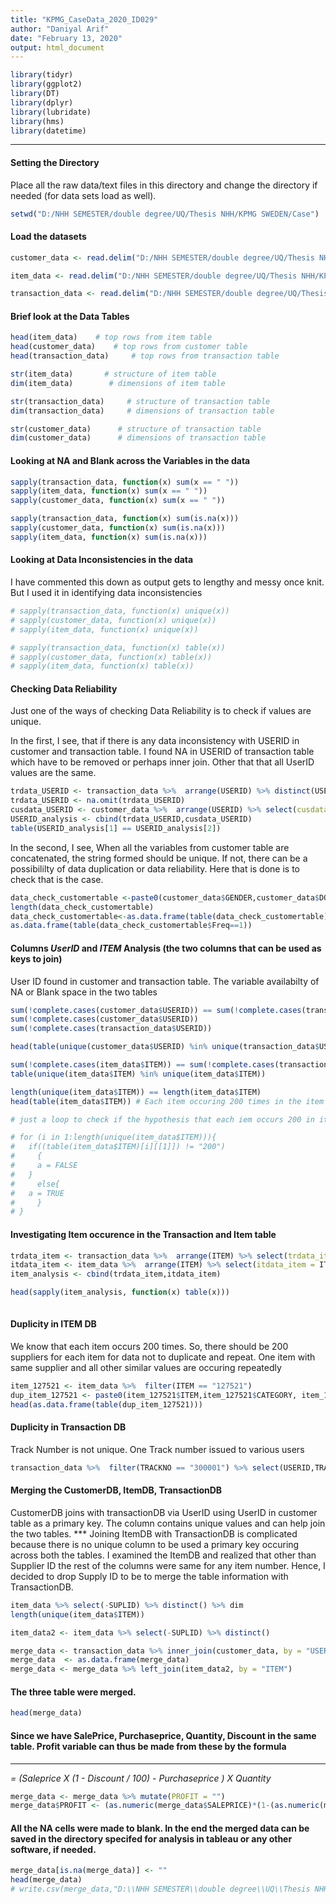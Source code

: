 ---
title: "KPMG_CaseData_2020_ID029"
author: "Daniyal Arif"
date: "February 13, 2020"
output: html_document
---



```{r setup, include=FALSE}
library(tidyr)
library(ggplot2)
library(DT)
library(dplyr)
library(lubridate)
library(hms)
library(datetime)
```
***

#### Setting the Directory 

Place all the raw data/text files in this directory and change the directory if needed (for data sets load as well).

```{r}
setwd("D:/NHH SEMESTER/double degree/UQ/Thesis NHH/KPMG SWEDEN/Case")


```

#### Load the datasets

```{r}
customer_data <- read.delim("D:/NHH SEMESTER/double degree/UQ/Thesis NHH/KPMG SWEDEN/Case/CaseData_2020_ID029/CustomerData.txt", header = TRUE, sep = "|",stringsAsFactors = FALSE)

item_data <- read.delim("D:/NHH SEMESTER/double degree/UQ/Thesis NHH/KPMG SWEDEN/Case/CaseData_2020_ID029/ItemData.txt", header = TRUE, sep = "|",stringsAsFactors = FALSE)

transaction_data <- read.delim("D:/NHH SEMESTER/double degree/UQ/Thesis NHH/KPMG SWEDEN/Case/CaseData_2020_ID029/TransactionsData.txt", header = TRUE, sep = "|",stringsAsFactors = FALSE)
```


#### Brief look at the Data Tables

```{r}
head(item_data)    # top rows from item table 
head(customer_data)    # top rows from customer table 
head(transaction_data)     # top rows from transaction table 

str(item_data)       # structure of item table 
dim(item_data)        # dimensions of item table

str(transaction_data)     # structure of transaction table 
dim(transaction_data)     # dimensions of transaction table 

str(customer_data)      # structure of transaction table 
dim(customer_data)      # dimensions of transaction table
```

#### Looking at NA and Blank across the Variables in the data

```{r}
sapply(transaction_data, function(x) sum(x == " "))
sapply(item_data, function(x) sum(x == " "))
sapply(customer_data, function(x) sum(x == " "))

sapply(transaction_data, function(x) sum(is.na(x)))
sapply(customer_data, function(x) sum(is.na(x)))
sapply(item_data, function(x) sum(is.na(x)))
```

#### Looking at Data Inconsistencies in the data

I have commented this down as output gets to lengthy and messy once knit. But I used it in identifying data inconsistencies
```{r}
# sapply(transaction_data, function(x) unique(x))
# sapply(customer_data, function(x) unique(x))
# sapply(item_data, function(x) unique(x))

# sapply(transaction_data, function(x) table(x))
# sapply(customer_data, function(x) table(x))
# sapply(item_data, function(x) table(x))
```

#### Checking Data Reliability

Just one of the ways of checking Data Reliability is to check if values are unique. 

In the first, I see, that if there is any data inconsistency with USERID in customer and transaction table. I found NA in USERID of transaction table which have to be removed or perhaps inner join. Other that that all UserID values are the same.

```{r}
trdata_USERID <- transaction_data %>%  arrange(USERID) %>% distinct(USERID) %>%  select(trdata_USERID = USERID)
trdata_USERID <- na.omit(trdata_USERID)
cusdata_USERID <- customer_data %>%  arrange(USERID) %>% select(cusdata_USERID = USERID)
USERID_analysis <- cbind(trdata_USERID,cusdata_USERID)
table(USERID_analysis[1] == USERID_analysis[2])
```

In the second, I see, When all the variables from customer table are concatenated, the string formed should be unique. If not, there can be a possibililty of data duplication or data reliability. Here that is done is to check that is the case.

```{r}

data_check_customertable <-paste0(customer_data$GENDER,customer_data$DOB,customer_data$COUNTRY,customer_data$EDUCATION,customer_data$HOBBY)
length(data_check_customertable)
data_check_customertable<-as.data.frame(table(data_check_customertable))
as.data.frame(table(data_check_customertable$Freq==1))
```


#### Columns *UserID* and *ITEM* Analysis (the two columns that can be used as keys to join)

User ID found in customer and transaction table. The variable availabilty of NA or Blank space in the two tables
```{r}
sum(!complete.cases(customer_data$USERID)) == sum(!complete.cases(transaction_data$USERID))
sum(!complete.cases(customer_data$USERID))
sum(!complete.cases(transaction_data$USERID))

head(table(unique(customer_data$USERID) %in% unique(transaction_data$USERID)))
```



```{r}
sum(!complete.cases(item_data$ITEM)) == sum(!complete.cases(transaction_data$ITEM))
table(unique(item_data$ITEM) %in% unique(item_data$ITEM))

length(unique(item_data$ITEM)) == length(item_data$ITEM)
head(table(item_data$ITEM)) # Each item occuring 200 times in the item table

# just a loop to check if the hypothesis that each iem occurs 200 in item table is true

# for (i in 1:length(unique(item_data$ITEM))){
#   if((table(item_data$ITEM)[i][[1]]) != "200")
#     {
#     a = FALSE
#   }
#     else{
#   a = TRUE
#     }
# }             


```

#### Investigating Item occurence in the Transaction and Item table

```{r}
trdata_item <- transaction_data %>%  arrange(ITEM) %>% select(trdata_item = ITEM)
itdata_item <- item_data %>%  arrange(ITEM) %>% select(itdata_item = ITEM)
item_analysis <- cbind(trdata_item,itdata_item)

head(sapply(item_analysis, function(x) table(x)))
     
```

#### Duplicity in ITEM DB
We know that each item occurs 200 times. So, there should be 200 suppliers for each item for data not to duplicate and repeat. One item with same supplier and all other similar values are occuring repeatedly

```{r}
item_127521 <- item_data %>%  filter(ITEM == "127521") 
dup_item_127521 <- paste0(item_127521$ITEM,item_127521$CATEGORY, item_127521$COLOR, item_127521$SUPLID,item_127521$PURCHASEPRICE,item_127521$SALEPRICE)
head(as.data.frame(table(dup_item_127521)))
```


#### Duplicity in Transaction DB
Track Number is not unique. One Track number issued to various users

```{r}
transaction_data %>%  filter(TRACKNO == "300001") %>% select(USERID,TRACKNO)
```


#### Merging the CustomerDB, ItemDB, TransactionDB 
CustomerDB joins with transactionDB via UserID using UserID in customer table as a primary key. The column contains unique values and can help join the two tables.
***
Joining ItemDB with TransactionDB is complicated because there is no unique column to be used a primary key occuring across both the tables. I examined the ItemDB and realized that other than Supplier ID the rest of the columns were same for any item number. Hence, I decided to drop Supply ID to be to merge the table information with TransactionDB. 


```{r}
item_data %>% select(-SUPLID) %>% distinct() %>% dim
length(unique(item_data$ITEM))

item_data2 <- item_data %>% select(-SUPLID) %>% distinct()

merge_data <- transaction_data %>% inner_join(customer_data, by = "USERID")
merge_data  <- as.data.frame(merge_data)
merge_data <- merge_data %>% left_join(item_data2, by = "ITEM")

```

#### The three table were merged. 
```{r}
head(merge_data)
```

#### Since we have SalePrice, Purchaseprice, Quantity, Discount in the same table. Profit variable can thus be made from these by the formula 
***
*= (Saleprice X (1 - Discount / 100) - Purchaseprice ) X Quantity*

```{r}
merge_data <- merge_data %>% mutate(PROFIT = "")
merge_data$PROFIT <- (as.numeric(merge_data$SALEPRICE)*(1-(as.numeric(merge_data$DISCOUNT)/100))-as.numeric(merge_data$PURCHASEPRICE))*as.numeric(merge_data$QTY)


```

#### All the NA cells were made to blank. In the end the merged data can be saved in the directory specifed for analysis in tableau or any other software, if needed.

```{r}
merge_data[is.na(merge_data)] <- ""
head(merge_data)
# write.csv(merge_data,"D:\\NHH SEMESTER\\double degree\\UQ\\Thesis NHH\\KPMG SWEDEN\\Case\\MyDataFinalUpdate.csv")
```

